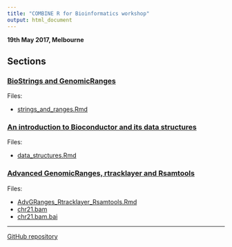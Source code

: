 ```yaml
---
title: "COMBINE R for Bioinformatics workshop"
output: html_document
---
```


**19th May 2017, Melbourne**

## Sections

### [BioStrings and GenomicRanges](strings_and_ranges.html)

Files:

* [strings_and_ranges.Rmd](strings_and_ranges.Rmd)

### [An introduction to Bioconductor and its data structures](data_structures.html)

Files:

* [data_structures.Rmd](data_structures.Rmd)

### [Advanced GenomicRanges, rtracklayer and Rsamtools](AdvGRanges_Rtracklayer_Rsamtools.html)

Files:

* [AdvGRanges_Rtracklayer_Rsamtools.Rmd](AdvGRanges_Rtracklayer_Rsamtools.Rmd)
* [chr21.bam](chr21.bam)
* [chr21.bam.bai](chr21.bam.bai)

---

[GitHub repository](https://github.com/COMBINE-Australia/2017-05-19-bioconductor-melbourne)

